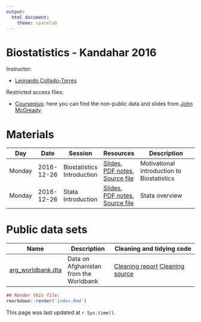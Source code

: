 ```yaml
---
output:
  html_document:
    theme: spacelab
---
```


Biostatistics - Kandahar 2016
=============================

Instructor:

* [Leonardo Collado-Torres](http://lcolladotor.github.io/about.html)

Restricted access files:

* [Courseplus](http://courseplus.jhu.edu): here you can find the non-public data and slides from [John McGready](https://www.jhsph.edu/faculty/directory/profile/801/john-mcgready).


# Materials

| Day | Date  |  Session  | Resources  |  Description |
| --- |--------| -----------|-------------|------------------------------------------|
| Monday  | 2016-12-26  | Biostatistics Introduction  | [Slides](sessions/introduction-biostats/introduction-biostats.html), [PDF notes](sessions/introduction-biostats/introduction-biostats.pdf), [Source file](sessions/introduction-biostats/introduction-biostats.R)  | Motivational introduction to Biostatistics |
| Monday  | 2016-12-26  | Stata Introduction  | [Slides](sessions/introduction-stata/introduction-stata.html), [PDF notes](sessions/introduction-stata/introduction-stata.pdf), [Source file](sessions/introduction-stata/introduction-stata.R)  | Stata overview |

# Public data sets


| Name | Description | Cleaning and tidying code |
| ---- | ----------- | ------------------------- |
| [arg_worldbank.dta](data/arg_worldbank.dta) | Data on Afghanistan from the Worldbank | [Cleaning report](data/worldbank.html) [Cleaning source](data/worldbank.Rmd) |


```r
## Render this file:
rmarkdown::render('index.Rmd')
```

This page was last updated at `r Sys.time()`.
